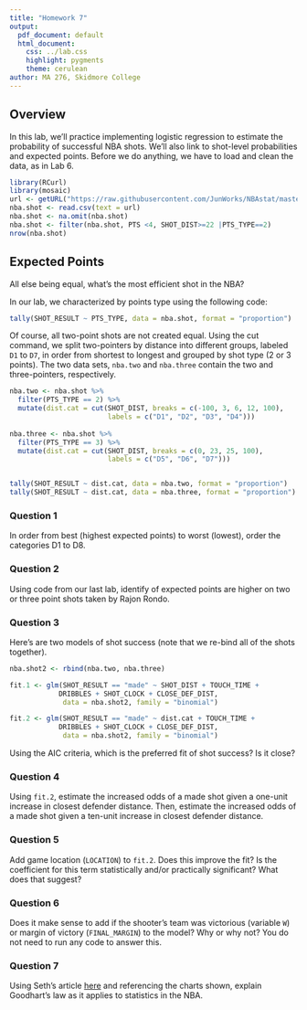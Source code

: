 ```yaml
---
title: "Homework 7"
output:
  pdf_document: default
  html_document:
    css: ../lab.css
    highlight: pygments
    theme: cerulean
author: MA 276, Skidmore College
---
```


## Overview

In this lab, we'll practice implementing logistic regression to estimate the probability of successful NBA shots. We'll also link to shot-level probabilities and expected points. Before we do anything, we have to load and clean the data, as in Lab 6. 

```r
library(RCurl)
library(mosaic)
url <- getURL("https://raw.githubusercontent.com/JunWorks/NBAstat/master/shot.csv")
nba.shot <- read.csv(text = url)
nba.shot <- na.omit(nba.shot)
nba.shot <- filter(nba.shot, PTS <4, SHOT_DIST>=22 |PTS_TYPE==2)
nrow(nba.shot)
```


## Expected Points

All else being equal, what's the most efficient shot in the NBA?

In our lab, we characterized by points type using the following code:

```r
tally(SHOT_RESULT ~ PTS_TYPE, data = nba.shot, format = "proportion")
```

Of course, all two-point shots are not created equal. Using the cut command, we split two-pointers by distance into different groups, labeled `D1` to `D7`, in order from shortest to longest and grouped by shot type (2 or 3 points). The two data sets, `nba.two` and `nba.three` contain the two and three-pointers, respectively.

```r
nba.two <- nba.shot %>%
  filter(PTS_TYPE == 2) %>%
  mutate(dist.cat = cut(SHOT_DIST, breaks = c(-100, 3, 6, 12, 100), 
                        labels = c("D1", "D2", "D3", "D4")))
  
nba.three <- nba.shot %>%
  filter(PTS_TYPE == 3) %>%
  mutate(dist.cat = cut(SHOT_DIST, breaks = c(0, 23, 25, 100), 
                        labels = c("D5", "D6", "D7")))  


tally(SHOT_RESULT ~ dist.cat, data = nba.two, format = "proportion")
tally(SHOT_RESULT ~ dist.cat, data = nba.three, format = "proportion")
```

### Question 1

In order from best (highest expected points) to worst (lowest), order the categories D1 to D8.


### Question 2

Using code from our last lab, identify of expected points are higher on two or three point shots taken by Rajon Rondo. 


### Question 3

Here's are two models of shot success (note that we re-bind all of the shots together).

```r
nba.shot2 <- rbind(nba.two, nba.three)

fit.1 <- glm(SHOT_RESULT == "made" ~ SHOT_DIST + TOUCH_TIME + 
            DRIBBLES + SHOT_CLOCK + CLOSE_DEF_DIST, 
             data = nba.shot2, family = "binomial")

fit.2 <- glm(SHOT_RESULT == "made" ~ dist.cat + TOUCH_TIME + 
            DRIBBLES + SHOT_CLOCK + CLOSE_DEF_DIST, 
             data = nba.shot2, family = "binomial")

```

Using the AIC criteria, which is the preferred fit of shot success? Is it close? 


### Question 4

Using `fit.2`, estimate the increased odds of a made shot given a one-unit increase in closest defender distance. Then, estimate the increased odds of a made shot given a ten-unit increase in closest defender distance.


### Question 5

Add game location (`LOCATION`) to `fit.2`. Does this improve the fit? Is the coefficient for this term statistically and/or practically significant?  What does that suggest? 


### Question 6

Does it make sense to add if the shooter's team was victorious (variable `W`) or margin of victory (`FINAL_MARGIN`) to the model? Why or why not? You do not need to run any code to answer this. 


### Question 7

Using Seth's article [here](https://sports.vice.com/en_us/article/moreyball-goodharts-law-and-the-limits-of-analytics) and referencing the charts shown, explain Goodhart's law as it applies to statistics in the NBA. 
